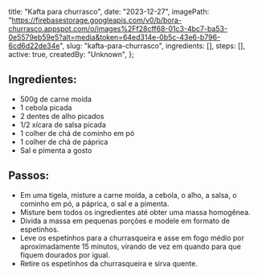   title: "Kafta para churrasco",
  date: "2023-12-27",
  imagePath: "https://firebasestorage.googleapis.com/v0/b/bora-churrasco.appspot.com/o/images%2Ff28cff68-01c3-4bc7-ba53-0e5579eb59e5?alt=media&token=64ed314e-0b5c-43e6-b796-6cd6d22de34e",
  slug: "kafta-para-churrasco",
  ingredients: [],
  steps: [],
  active: true,
  createdBy: "Unknown",
};

## Ingredientes:

* 500g de carne moída
* 1 cebola picada
* 2 dentes de alho picados
* 1/2 xícara de salsa picada
* 1 colher de chá de cominho em pó
* 1 colher de chá de páprica
* Sal e pimenta a gosto

## Passos:

* Em uma tigela, misture a carne moída, a cebola, o alho, a salsa, o cominho em pó, a páprica, o sal e a pimenta.
* Misture bem todos os ingredientes até obter uma massa homogênea.
* Divida a massa em pequenas porções e modele em formato de espetinhos.
* Leve os espetinhos para a churrasqueira e asse em fogo médio por aproximadamente 15 minutos, virando de vez em quando para que fiquem dourados por igual.
* Retire os espetinhos da churrasqueira e sirva quente.
